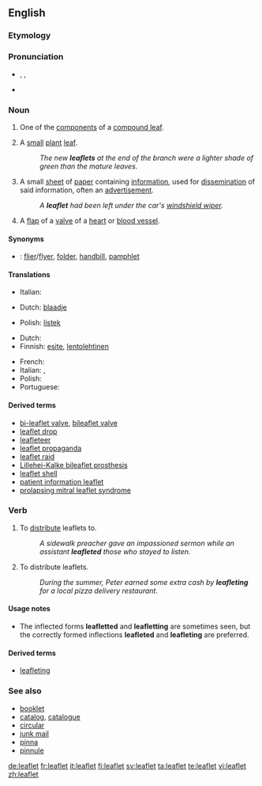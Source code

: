 ==English==

===Etymology===
{{suffix|leaf|let}}

===Pronunciation===
* {{enPR|lēfʹlĭt}}, {{IPA|/ˈliːflɪt/}}, {{SAMPA|/"li:flIt/}}
* {{audio|en-us-leaflet.ogg|Audio (US)}}

===Noun===
{{wikipedia}}
{{en-noun}}

# {{context|botany}} One of the [[component]]s of a [[compound leaf]].
# {{context|botany}} A [[small]] [[plant]] [[leaf]].
#: ''The new '''leaflets''' at the end of the branch were a lighter shade of green than the mature leaves.''
# A small [[sheet]] of [[paper]] containing [[information]], used for [[dissemination]] of said information, often an [[advertisement]].
#: ''A '''leaflet''' had been left under the car's [[windshield wiper]].''
# {{context|anatomy}} A [[flap]] of a [[valve]] of a [[heart]] or [[blood vessel]].

====Synonyms====
* {{italbrac|small sheet of paper containing information}}: <!--[[booklet]], [[brochure]], these are made up of more than one sheet-->[[flier]]/[[flyer]], [[folder]], [[handbill]], [[pamphlet]]

====Translations====
{{trans-top|component of a compound leaf}}
* Italian: {{t-|it|fogliolina|f}}
{{trans-mid}}
{{trans-bottom}}

{{trans-top|small plant leaf}}
* Dutch: [[blaadje]] {{n}}
{{trans-mid}}
* Polish: [[listek]] {{m}}
{{trans-bottom}}

{{trans-top|small piece of paper with information}}
* Dutch: {{t+|nl|folder|m}}
* Finnish: [[esite]], [[lentolehtinen]]
{{trans-mid}}
* French: {{t+|fr|dépliant|m}}
* Italian: {{t|it|dépliant|m}}, {{t-|it|volantino|m}}
* Polish: {{t+|pl|ulotka|f}}
* Portuguese: {{t+|pt|folder|m}}
{{trans-bottom}}

{{trans-top|flap of a valve of a heart or blood vessel}}
{{trans-mid}}
{{trans-bottom}}

====Derived terms====
* [[bi-leaflet valve]], [[bileaflet valve]]
* [[leaflet drop]]
* [[leafleteer]]
* [[leaflet propaganda]]
* [[leaflet raid]]
* [[Lillehei-Kalke bileaflet prosthesis]]
* [[leaflet shell]]
* [[patient information leaflet]]<!--abbreviation: PIL-->
* [[prolapsing mitral leaflet syndrome]]

===Verb===
{{en-verb}}

# {{transitive}} To [[distribute]] leaflets to.
#: ''A sidewalk preacher gave an impassioned sermon while an assistant '''leafleted''' those who stayed to listen.''
# {{intransitive}} To distribute leaflets.
#: ''During the summer, Peter earned some extra cash by '''leafleting''' for a local pizza delivery restaurant.''

====Usage notes====
* The inflected forms '''leafletted''' and '''leafletting''' are sometimes seen, but the correctly formed inflections '''leafleted''' and '''leafleting''' are preferred.

====Derived terms====
* [[leafleting]]<!--noun-->

===See also===
* [[booklet]]
* [[catalog]], [[catalogue]]
* [[circular]]
* [[junk mail]]
* [[pinna]]
* [[pinnule]]

[[de:leaflet]]
[[fr:leaflet]]
[[it:leaflet]]
[[fi:leaflet]]
[[sv:leaflet]]
[[ta:leaflet]]
[[te:leaflet]]
[[vi:leaflet]]
[[zh:leaflet]]